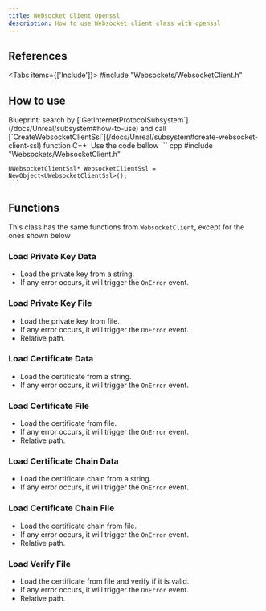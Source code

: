 ```yaml
---
title: Websocket Client Openssl
description: How to use Websocket client class with openssl
---
```



## References

<Tabs items={['Include']}>
    <Tab value="Include">#include "Websockets/WebsocketClient.h"</Tab>
</Tabs>

## How to use

<Steps>
  <Step>
    Blueprint: search by [`GetInternetProtocolSubsystem`](/docs/Unreal/subsystem#how-to-use) and call [`CreateWebsocketClientSsl`](/docs/Unreal/subsystem#create-websocket-client-ssl) function
  </Step>
  <Step>
    C++: Use the code bellow
    ``` cpp
    #include "Websockets/WebsocketClient.h"

    UWebsocketClientSsl* WebsocketClientSsl = NewObject<UWebsocketClientSsl>();
    ```
  </Step>
</Steps>

## Functions

This class has the same functions from ```WebsocketClient```, except for the ones shown below

### Load Private Key Data

* Load the private key from a string.
* If any error occurs, it will trigger the ```OnError``` event.

<ImageZoom src="/img/client-side/websocket/ssl/loadkeydata.png" alt='WS client openssl' width={230} height={134} />

### Load Private Key File

* Load the private key from file.
* If any error occurs, it will trigger the ```OnError``` event.
* Relative path.

<ImageZoom src="/img/client-side/websocket/ssl/loadkeyfile.png" alt='WS client openssl' width={230} height={134} />

### Load Certificate Data

* Load the certificate from a string.
* If any error occurs, it will trigger the ```OnError``` event.

<ImageZoom src="/img/client-side/websocket/ssl/loadcertificatedata.png" alt='WS client openssl' width={232} height={134} />

### Load Certificate File

* Load the certificate from file.
* If any error occurs, it will trigger the ```OnError``` event.
* Relative path.

<ImageZoom src="/img/client-side/websocket/ssl/loadcertificatefile.png" alt='WS client openssl' width={230} height={134} />

### Load Certificate Chain Data

* Load the certificate chain from a string.
* If any error occurs, it will trigger the ```OnError``` event.

<ImageZoom src="/img/client-side/websocket/ssl/loadcertificatechaindata.png" alt='WS client openssl' width={232} height={134} />

### Load Certificate Chain File

* Load the certificate chain from file.
* If any error occurs, it will trigger the ```OnError``` event.
* Relative path.

<ImageZoom src="/img/client-side/websocket/ssl/loadcertificatechainfile.png" alt='WS client openssl' width={230} height={134} />

### Load Verify File

* Load the certificate from file and verify if it is valid.
* If any error occurs, it will trigger the ```OnError``` event.
* Relative path.

<ImageZoom src="/img/client-side/websocket/ssl/loadverifyfile.png" alt='WS client openssl' width={230} height={134} />
